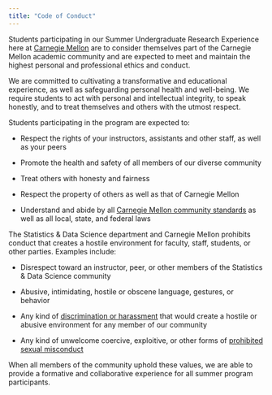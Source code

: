```yaml
---
title: "Code of Conduct"
---
```


Students participating in our Summer Undergraduate Research Experience
here at [[Carnegie
Mellon]{.underline}](https://www.cmu.edu/student-affairs/theword/code/index.html#:~:text=These%20standards%20require%20personal%20integrity,must%20be%20met%2C%20commitments%20kept)
are to consider themselves part of the Carnegie Mellon academic
community and are expected to meet and maintain the highest personal and
professional ethics and conduct.

We are committed to cultivating a transformative and educational
experience, as well as safeguarding personal health and well-being. We
require students to act with personal and intellectual integrity, to
speak honestly, and to treat themselves and others with the utmost
respect.

Students participating in the program are expected to:

-   Respect the rights of your instructors, assistants and other staff,
    as well as your peers

-   Promote the health and safety of all members of our diverse
    community

-   Treat others with honesty and fairness

-   Respect the property of others as well as that of Carnegie Mellon

-   Understand and abide by all [[Carnegie Mellon community
    standards]{.underline}](https://www.cmu.edu/student-affairs/theword/index.html#community)
    as well as all local, state, and federal laws

The Statistics & Data Science department and Carnegie Mellon prohibits
conduct that creates a hostile environment for faculty, staff, students,
or other parties. Examples include:

-   Disrespect toward an instructor, peer, or other members of the
    Statistics & Data Science community

-   Abusive, intimidating, hostile or obscene language, gestures, or
    behavior

-   Any kind of [[discrimination or
    harassment]{.underline}](https://www.cmu.edu/policies/forms-and-documents/soa-violations.pdf)
    that would create a hostile or abusive environment for any member
    of our community

-   Any kind of unwelcome coercive, exploitive, or other forms of
    [[prohibited sexual
    misconduct]{.underline}](https://www.cmu.edu/policies/administrative-and-governance/sexual-misconduct/policy-statement.html)

When all members of the community uphold these values, we are able to
provide a formative and collaborative experience for all summer program
participants.

